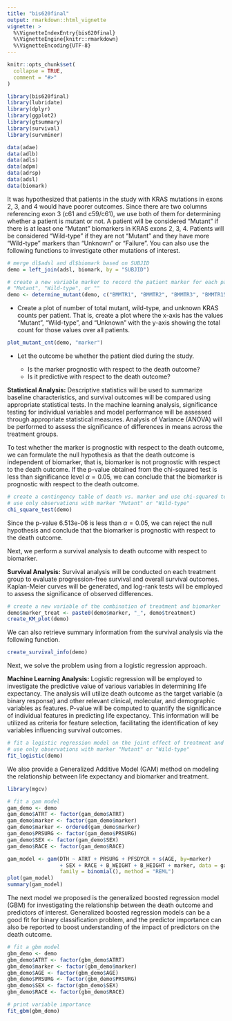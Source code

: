 ```yaml
---
title: "bis620final"
output: rmarkdown::html_vignette
vignette: >
  %\VignetteIndexEntry{bis620final}
  %\VignetteEngine{knitr::rmarkdown}
  %\VignetteEncoding{UTF-8}
---
```


```r
knitr::opts_chunk$set(
  collapse = TRUE,
  comment = "#>"
)
```

```r
library(bis620final)
library(lubridate)
library(dplyr)
library(ggplot2)
library(gtsummary)
library(survival)
library(survminer)

data(adae)
data(adlb)
data(adls)
data(adpm)
data(adrsp)
data(adsl)
data(biomark)

```





It was hypothesized that patients in the study with KRAS mutations in exons 2, 3, and 4 would have poorer outcomes. 
Since there are two columns referencing exon 3 (c61 and c59/c61), we use both of them for determining whether a patient is mutant or not. A patient will be considered "Mutant" if there is at least one "Mutant" biomarkers in KRAS exons 2, 3, 4. Patients will be considered "Wild-type" if they are not "Mutant" and they have more "Wild-type" markers than "Unknown" or "Failure". You can also use the following functions to investigate other mutations of interest. 

```r
# merge dl$adsl and dl$biomark based on SUBJID
demo = left_join(adsl, biomark, by = "SUBJID")

# create a new variable marker to record the patient marker for each patient: 
# "Mutant", "Wild-type", or ""
demo <- determine_mutant(demo, c("BMMTR1", "BMMTR2", "BMMTR3", "BMMTR15"))
```

- Create a plot of number of total mutant, wild-type, and unknown KRAS counts per patient. That is, create a plot where the x-axis has the values "Mutant", "Wild-type", and "Unknown" with the y-axis showing the total count for those values over all patients.

```r
plot_mutant_cnt(demo, "marker")
```

- Let the outcome be whether the patient died during the study. 

  - Is the marker prognostic with respect to the death outcome? 
  - Is it predictive with respect to the death outcome? 

**Statistical Analysis:**
Descriptive statistics will be used to summarize baseline characteristics, and survival outcomes will be compared using appropriate statistical tests. In the machine learning analysis, significance testing for individual variables and model performance will be assessed through appropriate statistical measures. Analysis of Variance (ANOVA) will be performed to assess the significance of differences in means across the treatment groups.

To test whether the marker is prognostic with respect to the death outcome, we can formulate the null hypothesis as that the death outcome is independent of biomarker, that is, biomarker is not prognostic with respect to the death outcome. If the p-value obtained from the chi-squared test is less than significance level $\alpha=0.05$, we can conclude that the biomarker is prognostic with respect to the death outcome.
```r
# create a contingency table of death vs. marker and use chi-squared test to test whether marker is prognostic to death outcome
# use only observations with marker "Mutant" or "Wild-type"
chi_square_test(demo)
```

Since the p-value 6.513e-06 is less than $\alpha=0.05$, we can reject the null hypothesis and conclude that the biomarker is prognostic with respect to the death outcome. 

Next, we perform a survival analysis to death outcome with respect to biomarker. 

**Survival Analysis:**
Survival analysis will be conducted on each treatment group to evaluate progression-free survival and overall survival outcomes. Kaplan-Meier curves will be generated, and log-rank tests will be employed to assess the significance of observed differences.
```r
# create a new variable of the combination of treatment and biomarker
demo$marker_treat <- paste0(demo$marker, "_", demo$treatment)
create_KM_plot(demo)
```

We can also retrieve summary information from the survival analysis via the following function.
```r
create_survival_info(demo)
```

Next, we solve the problem using from a logistic regression approach. 

**Machine Learning Analysis:**
Logistic regression will be employed to investigate the predictive value of various variables in determining life expectancy. The analysis will utilize death outcome as the target variable (a binary response) and other relevant clinical, molecular, and demographic variables as features. P-value will be computed to quantify the significance of individual features in predicting life expectancy. This information will be utilized as criteria for feature selection, facilitating the identification of key variables influencing survival outcomes. 
```r
# fit a logistic regression model on the joint effect of treatment and marker
# use only observations with marker "Mutant" or "Wild-type"
fit_logistic(demo)
```


We also provide a Generalized Additive Model (GAM) method on modeling the relationship between life expectancy and biomarker and treatment.
```r
library(mgcv)

# fit a gam model
gam_demo <- demo
gam_demo$ATRT <- factor(gam_demo$ATRT)
gam_demo$marker <- factor(gam_demo$marker)
gam_demo$marker <- ordered(gam_demo$marker)
gam_demo$PRSURG <- factor(gam_demo$PRSURG)
gam_demo$SEX <- factor(gam_demo$SEX)
gam_demo$RACE <- factor(gam_demo$RACE)

gam_model <- gam(DTH ~ ATRT + PRSURG + PFSDYCR + s(AGE, by=marker)
                 + SEX + RACE + B_WEIGHT + B_HEIGHT + marker, data = gam_demo, 
                 family = binomial(), method = "REML")
plot(gam_model)
summary(gam_model)
```


The next model we proposed is the generalized boosted regression model (GBM) for investigating the relationship between the death outcome and predictors of interest. Generalized boosted regression models can be a good fit for binary classification problem, and the predictor importance can also be reported to boost understanding of the impact of predictors on the death outcome. 
```r
# fit a gbm model 
gbm_demo <- demo
gbm_demo$ATRT <- factor(gbm_demo$ATRT)
gbm_demo$marker <- factor(gbm_demo$marker)
gbm_demo$AGE <- factor(gbm_demo$AGE)
gbm_demo$PRSURG <- factor(gbm_demo$PRSURG)
gbm_demo$SEX <- factor(gbm_demo$SEX)
gbm_demo$RACE <- factor(gbm_demo$RACE)

# print variable importance
fit_gbm(gbm_demo)
```
























